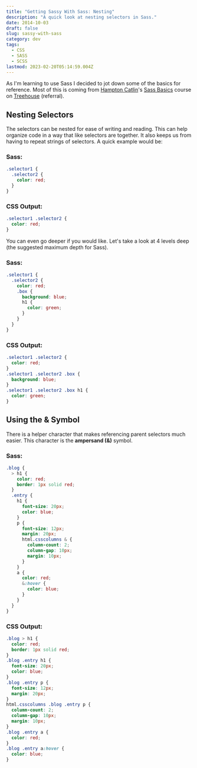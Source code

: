 ```yaml
---
title: "Getting Sassy With Sass: Nesting"
description: "A quick look at nesting selectors in Sass."
date: 2014-10-03
draft: false
slug: sassy-with-sass
category: dev
tags:
  - CSS
  - SASS
  - SCSS
lastmod: 2023-02-20T05:14:59.004Z
---
```


As I'm learning to use Sass I decided to jot down some of the basics for reference. Most of this is coming from [Hampton Catlin](http://www.hamptoncatlin.com/)'s [Sass Basics](http://teamtreehouse.com/library/sass-basics) course on [Treehouse](http://referrals.trhou.se/joelmturner) (referral).

## Nesting Selectors

The selectors can be nested for ease of writing and reading. This can help organize code in a way that like selectors are together. It also keeps us from having to repeat strings of selectors. A quick example would be:

### Sass:

```scss
.selector1 {
  .selector2 {
    color: red;
  }
}
```

### CSS Output:

```css
.selector1 .selector2 {
  color: red;
}
```

You can even go deeper if you would like. Let's take a look at 4 levels deep (the suggested maximum depth for Sass).

### Sass:

```scss
.selector1 {
  .selector2 {
    color: red;
    .box {
      background: blue;
      h1 {
        color: green;
      }
    }
  }
}
```

### CSS Output:

```css
.selector1 .selector2 {
  color: red;
}
.selector1 .selector2 .box {
  background: blue;
}
.selector1 .selector2 .box h1 {
  color: green;
}
```

## Using the & Symbol

There is a helper character that makes referencing parent selectors much easier. This character is the **ampersand (&)** symbol.

### Sass:

```scss
.blog {
  > h1 {
    color: red;
    border: 1px solid red;
  }
  .entry {
    h1 {
      font-size: 20px;
      color: blue;
    }
    p {
      font-size: 12px;
      margin: 20px;
      html.csscolumns & {
        column-count: 2;
        column-gap: 10px;
        margin: 10px;
      }
    }
    a {
      color: red;
      &:hover {
        color: blue;
      }
    }
  }
}
```

### CSS Output:

```css
.blog > h1 {
  color: red;
  border: 1px solid red;
}
.blog .entry h1 {
  font-size: 20px;
  color: blue;
}
.blog .entry p {
  font-size: 12px;
  margin: 20px;
}
html.csscolumns .blog .entry p {
  column-count: 2;
  column-gap: 10px;
  margin: 10px;
}
.blog .entry a {
  color: red;
}
.blog .entry a:hover {
  color: blue;
}
```
